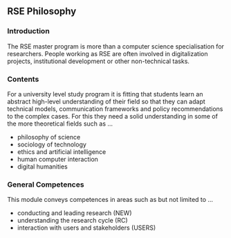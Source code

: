 ## RSE Philosophy
### Introduction

The RSE master program is more than a computer science specialisation for researchers. People working as RSE are often involved
in digitalization projects, institutional development or other non-technical tasks.

### Contents
For a university level study program it is fitting that students learn an abstract high-level understanding of their
field so that they can adapt technical models, communication frameworks and policy recommendations to the complex cases.
For this they need a solid understanding in some of the more theoretical fields such as ...

- philosophy of science
- sociology of technology
- ethics and artificial intelligence
- human computer interaction
- digital humanities

### General Competences
This module conveys competences in areas such as but not limited to ...

- conducting and leading research (NEW)
- understanding the research cycle (RC)
- interaction with users and stakeholders (USERS)
